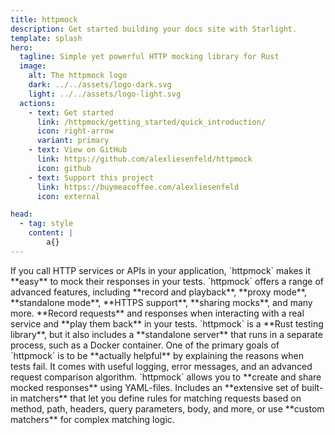 ```yaml
---
title: httpmock
description: Get started building your docs site with Starlight.
template: splash
hero:
  tagline: Simple yet powerful HTTP mocking library for Rust
  image:
    alt: The httpmock logo
    dark: ../../assets/logo-dark.svg
    light: ../../assets/logo-light.svg
  actions:
    - text: Get started
      link: /httpmock/getting_started/quick_introduction/
      icon: right-arrow
      variant: primary
    - text: View on GitHub
      link: https://github.com/alexliesenfeld/httpmock
      icon: github
    - text: Support this project
      link: https://buymeacoffee.com/alexliesenfeld
      icon: external

head:
  - tag: style
    content: |
        a{}
---
```




<CardGrid stagger>
	<Card title="Mock HTTP Services" icon="pencil">
		If you call HTTP services or APIs in your application, `httpmock` makes it **easy** to mock their responses in your tests.
	</Card>
    <Card title="Advanced Features" icon="open-book">
        `httpmock` offers a range of advanced features, including **record and playback**, **proxy mode**, **standalone mode**, **HTTPS support**, **sharing mocks**, and many more.
    </Card>
    <Card title="Record and Playback" icon="add-document">
        **Record requests** and responses when interacting with a real service and **play them back** in your tests.
    </Card>
    <Card title="Library and Standalone Server" icon="setting">
        `httpmock` is a **Rust testing library**, but it also includes a **standalone server** that runs in a separate process, such as a Docker container.
    </Card>
    <Card title="Useful Debugging Tools" icon="open-book">
        One of the primary goals of `httpmock` is to be **actually helpful** by explaining the reasons when tests fail. It comes with useful logging, error messages, and an advanced request comparison algorithm.
    </Card>
	<Card title="Create and Share Mocks" icon="add-document">
		`httpmock` allows you to **create and share mocked responses** using YAML-files.
	</Card>
    <Card title="Flexible Request Matching" icon="open-book">
        Includes an **extensive set of built-in matchers** that let you define rules for matching requests based on method, path, headers, query parameters, body, and more, or use **custom matchers** for complex matching logic.
    </Card>

</CardGrid>

